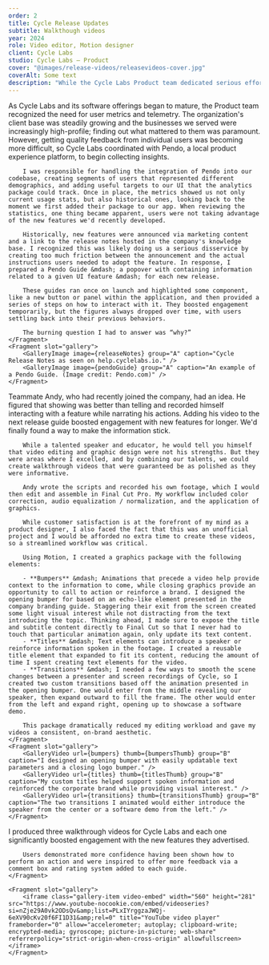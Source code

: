 ```yaml
---
order: 2
title: Cycle Release Updates
subtitle: Walkthough videos
year: 2024
role: Video editor, Motion designer
client: Cycle Labs
studio: Cycle Labs – Product
cover: "@images/release-videos/releasevideos-cover.jpg"
coverAlt: Some text
description: "While the Cycle Labs Product team dedicated serious effort to shipping new and requested features, we noticed that their adoption rate was lower than we expected. Teammate Andy and I put our heads together to rectify the issue."
---
```


<ProjectSection sectionTitle="Concept">
    <Fragment slot="text">
        As Cycle Labs and its software offerings began to mature, the Product team recognized the need for user metrics and telemetry. The organization's client base was steadily growing and the businesses we served were increasingly high-profile; finding out what mattered to them was paramount. However, getting quality feedback from individual users was becoming more difficult, so Cycle Labs coordinated with Pendo, a local product experience platform, to begin collecting insights.

        I was responsible for handling the integration of Pendo into our codebase, creating segments of users that represented different demographics, and adding useful targets to our UI that the analytics package could track. Once in place, the metrics showed us not only current usage stats, but also historical ones, looking back to the moment we first added their package to our app. When reviewing the statistics, one thing became apparent, users were not taking advantage of the new features we'd recently developed.

        Historically, new features were announced via marketing content and a link to the release notes hosted in the company's knowledge base. I recognized this was likely doing us a serious disservice by creating too much friction between the announcement and the actual instructions users needed to adopt the feature. In response, I prepared a Pendo Guide &mdash; a popover with containing information related to a given UI feature &mdash; for each new release.

        These guides ran once on launch and highlighted some component, like a new button or panel within the application, and then provided a series of steps on how to interact with it. They boosted engagement temporarily, but the figures always dropped over time, with users settling back into their previous behaviors.

        The burning question I had to answer was “why?”
    </Fragment>
    <Fragment slot="gallery">
        <GalleryImage image={releaseNotes} group="A" caption="Cycle Release Notes as seen on help.cyclelabs.io." />
        <GalleryImage image={pendoGuide} group="A" caption="An example of a Pendo Guide. (Image credit: Pendo.com)" />
    </Fragment>
</ProjectSection>

<ProjectSection sectionTitle="Process">
    <Fragment slot="text">
        Teammate Andy, who had recently joined the company, had an idea. He figured that showing was better than telling and recorded himself interacting with a feature while narrating his actions. Adding his video to the next release guide boosted engagement with new features for longer. We'd finally found a way to make the information stick.

        While a talented speaker and educator, he would tell you himself that video editing and graphic design were not his strengths. But they were areas where I excelled, and by combining our talents, we could create walkthrough videos that were guaranteed be as polished as they were informative.

        Andy wrote the scripts and recorded his own footage, which I would then edit and assemble in Final Cut Pro. My workflow included color correction, audio equalization / normalization, and the application of graphics.

        While customer satisfaction is at the forefront of my mind as a product designer, I also faced the fact that this was an unofficial project and I would be afforded no extra time to create these videos, so a streamlined workflow was critical. 

        Using Motion, I created a graphics package with the following elements:

        - **Bumpers** &mdash; Animations that precede a video help provide context to the information to come, while closing graphics provide an opportunity to call to action or reinforce a brand. I designed the opening bumper for based on an echo-like element presented in the company branding guide. Staggering their exit from the screen created some light visual interest while not distracting from the text introducing the topic. Thinking ahead, I made sure to expose the title and subtitle content directly to Final Cut so that I never had to touch that particular animation again, only update its text content.
        - **Titles** &mdash; Text elements can introduce a speaker or reinforce information spoken in the footage. I created a reusable title element that expanded to fit its content, reducing the amount of time I spent creating text elements for the video. 
        - **Transitions** &mdash; I needed a few ways to smooth the scene changes between a presenter and screen recordings of Cycle, so I created two custom transitions based off the animation presented in the opening bumper. One would enter from the middle revealing our speaker, then expand outward to fill the frame. The other would enter from the left and expand right, opening up to showcase a software demo. 

        This package dramatically reduced my editing workload and gave my videos a consistent, on-brand aesthetic.
    </Fragment>
    <Fragment slot="gallery">
        <GalleryVideo url={bumpers} thumb={bumpersThumb} group="B" caption="I designed an opening bumper with easily updatable text parameters and a closing logo bumper." />
        <GalleryVideo url={titles} thumb={titlesThumb} group="B" caption="My custom titles helped support spoken information and reinforced the corporate brand while providing visual interest." />
        <GalleryVideo url={transitions} thumb={transitionsThumb} group="B" caption="The two transitions I animated would either introduce the speaker from the center or a software demo from the left." />
    </Fragment>
</ProjectSection>

<ProjectSection sectionTitle="Outcome">
    <Fragment slot="text">
        I produced three walkthrough videos for Cycle Labs and each one significantly boosted engagement with the new features they advertised.

        Users demonstrated more confidence having been shown how to perform an action and were inspired to offer more feedback via a comment box and rating system added to each guide.
    </Fragment>

    <Fragment slot="gallery">
        <iframe class="gallery-item video-embed" width="560" height="281" src="https://www.youtube-nocookie.com/embed/videoseries?si=nZje29A0vk2ODsQv&amp;list=PLxIYrggzaJWQj-6eXV90cKv20f6FI1D31&amp;rel=0" title="YouTube video player" frameborder="0" allow="accelerometer; autoplay; clipboard-write; encrypted-media; gyroscope; picture-in-picture; web-share" referrerpolicy="strict-origin-when-cross-origin" allowfullscreen></iframe>
    </Fragment>
</ProjectSection>